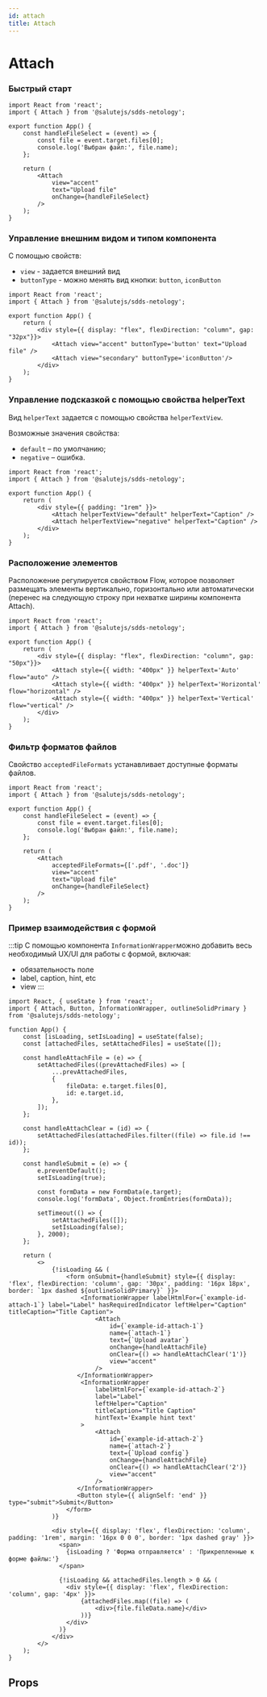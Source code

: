 ```yaml
---
id: attach
title: Attach
---
```



# Attach
<Description name="Attach" />

### Быстрый старт

```tsx live
import React from 'react';
import { Attach } from '@salutejs/sdds-netology';

export function App() {
    const handleFileSelect = (event) => {
        const file = event.target.files[0];
        console.log('Выбран файл:', file.name);
    };

    return (
        <Attach
            view="accent"
            text="Upload file"
            onChange={handleFileSelect}
        />
    );
}
```

### Управление внешним видом и типом компонента

С помощью свойств:
- `view` - задается внешний вид
- `buttonType` - можно менять вид кнопки: `button`, `iconButton`

```tsx live
import React from 'react';
import { Attach } from '@salutejs/sdds-netology';

export function App() {
    return (
        <div style={{ display: "flex", flexDirection: "column", gap: "32px"}}>
            <Attach view="accent" buttonType='button' text="Upload file" />
            <Attach view="secondary" buttonType='iconButton'/>
        </div>
    );
}
```

### Управление подсказкой с помощью свойства helperText

Вид `helperText` задается с помощью свойства `helperTextView`.

Возможные значения свойства:
+ `default` – по умолчанию;
+ `negative` – ошибка.

```tsx live
import React from 'react';
import { Attach } from '@salutejs/sdds-netology';

export function App() {
    return (
        <div style={{ padding: "1rem" }}>
            <Attach helperTextView="default" helperText="Caption" />
            <Attach helperTextView="negative" helperText="Caption" />
        </div>
    );
}
```

### Расположение элементов
Расположение регулируется свойством Flow, которое позволяет размещать элементы вертикально,
горизонтально или автоматически (перенес на следующую строку при нехватке ширины компонента Attach).

```tsx live
import React from 'react';
import { Attach } from '@salutejs/sdds-netology';

export function App() {
    return (
        <div style={{ display: "flex", flexDirection: "column", gap: "50px"}}>
            <Attach style={{ width: "400px" }} helperText='Auto' flow="auto" />
            <Attach style={{ width: "400px" }} helperText='Horizontal' flow="horizontal" />
            <Attach style={{ width: "400px" }} helperText='Vertical' flow="vertical" />
        </div>
    );
}
```

### Фильтр форматов файлов

Свойство `acceptedFileFormats` устанавливает доступные форматы файлов.

```tsx live
import React from 'react';
import { Attach } from '@salutejs/sdds-netology';

export function App() {
    const handleFileSelect = (event) => {
        const file = event.target.files[0];
        console.log('Выбран файл:', file.name);
    };

    return (
        <Attach
            acceptedFileFormats={['.pdf', '.doc']}
            view="accent"
            text="Upload file"
            onChange={handleFileSelect}
        />
    );
}
```

### Пример взаимодействия с формой

:::tip
С помощью компонента `InformationWrapper`можно добавить весь необходимый UX/UI для работы с формой, включая:
- обязательность поле
- label, caption, hint, etc
- view
:::


```tsx live
import React, { useState } from 'react';
import { Attach, Button, InformationWrapper, outlineSolidPrimary } from '@salutejs/sdds-netology';

function App() {
    const [isLoading, setIsLoading] = useState(false);
    const [attachedFiles, setAttachedFiles] = useState([]);

    const handleAttachFile = (e) => {
        setAttachedFiles((prevAttachedFiles) => [
            ...prevAttachedFiles,
            {
                fileData: e.target.files[0],
                id: e.target.id,
            },
        ]);
    };

    const handleAttachClear = (id) => {
        setAttachedFiles(attachedFiles.filter((file) => file.id !== id));
    };

    const handleSubmit = (e) => {
        e.preventDefault();
        setIsLoading(true);

        const formData = new FormData(e.target);
        console.log('formData', Object.fromEntries(formData));

        setTimeout(() => {
            setAttachedFiles([]);
            setIsLoading(false);
        }, 2000);
    };

    return (
        <>
            {!isLoading && (
                <form onSubmit={handleSubmit} style={{ display: 'flex', flexDirection: 'column', gap: '30px', padding: '16px 18px', border: `1px dashed ${outlineSolidPrimary}` }}>
                    <InformationWrapper labelHtmlFor={`example-id-attach-1`} label="Label" hasRequiredIndicator leftHelper="Caption" titleCaption="Title Caption">
                        <Attach
                            id={`example-id-attach-1`}
                            name={`attach-1`}
                            text={`Upload avatar`}
                            onChange={handleAttachFile}
                            onClear={() => handleAttachClear('1')}
                            view="accent"
                        />
                   </InformationWrapper>
                    <InformationWrapper
                        labelHtmlFor={`example-id-attach-2`}
                        label="Label"
                        leftHelper="Caption"
                        titleCaption="Title Caption"
                        hintText='Example hint text'
                    >
                        <Attach
                            id={`example-id-attach-2`}
                            name={`attach-2`}
                            text={`Upload config`}
                            onChange={handleAttachFile}
                            onClear={() => handleAttachClear('2')}
                            view="accent"
                        />
                   </InformationWrapper>
                   <Button style={{ alignSelf: 'end' }} type="submit">Submit</Button>
                </form>
            )}

            <div style={{ display: 'flex', flexDirection: 'column', padding: '1rem', margin: '16px 0 0 0', border: '1px dashed gray' }}>
              <span>
                {isLoading ? 'Форма отправляется' : 'Прикрепленные к форме файлы:'}
              </span>

              {!isLoading && attachedFiles.length > 0 && (
                <div style={{ display: 'flex', flexDirection: 'column', gap: '4px' }}>
                    {attachedFiles.map((file) => (
                        <div>{file.fileData.name}</div>
                    ))}
                </div>
              )}
            </div>
        </>
    );
}
```

## Props

<PropsTable name="Attach" />
